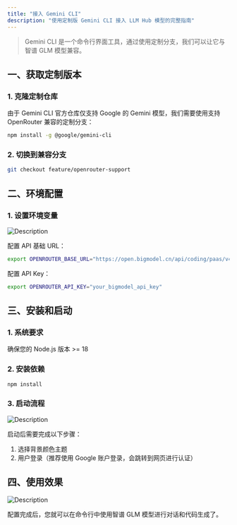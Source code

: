 ```yaml
---
title: "接入 Gemini CLI"
description: "使用定制版 Gemini CLI 接入 LLM Hub 模型的完整指南"
---
```


> Gemini CLI 是一个命令行界面工具，通过使用定制分支，我们可以让它与智谱 GLM 模型兼容。

## 一、获取定制版本

### 1. 克隆定制仓库

由于 Gemini CLI 官方仓库仅支持 Google 的 Gemini 模型，我们需要使用支持 OpenRouter 兼容的定制分支：

```bash
npm install -g @google/gemini-cli
```

### 2. 切换到兼容分支

```bash
git checkout feature/openrouter-support
```

## 二、环境配置

### 1. 设置环境变量

![Description](https://cdn.bigmodel.cn/markdown/1753631661971gemini-1.png?attname=gemini-1.png)

配置 API 基础 URL：

```bash
export OPENROUTER_BASE_URL="https://open.bigmodel.cn/api/coding/paas/v4"
```

配置 API Key：

```bash
export OPENROUTER_API_KEY="your_bigmodel_api_key"
```

## 三、安装和启动

### 1. 系统要求

确保您的 Node.js 版本 \>= 18

### 2. 安装依赖

```bash
npm install
```

### 3. 启动流程

![Description](https://cdn.bigmodel.cn/markdown/1753631666323gemini-2.png?attname=gemini-2.png)

启动后需要完成以下步骤：

1. 选择背景颜色主题
2. 用户登录（推荐使用 Google 账户登录，会跳转到网页进行认证）

## 四、使用效果

![Description](https://cdn.bigmodel.cn/markdown/1753631670672gemini-3.png?attname=gemini-3.png)

配置完成后，您就可以在命令行中使用智谱 GLM 模型进行对话和代码生成了。